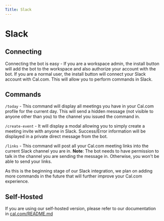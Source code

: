```yaml
---
Title: Slack
---
```


# Slack

## Connecting 
Connecting the bot is easy - If you are a workspace admin, the install button will add the bot to the workspace and also authorize your account with the bot. If you are a normal user, the install button will connect your Slack account with Cal.com. This will allow you to perform commands in Slack.

## Commands
`/today` - This command will display all meetings you have in your Cal.com profile for the current day. This will send a hidden message (not visible to anyone other than you) to the channel you issued the command in.

`/create-event` - It will display a modal allowing you to simply create a meeting invite with anyone in Slack. Success/Error information will be displayed in a private direct message from the bot.

`/links` - This command will post all your Cal.com meeting links into the current Slack channel you are in. **Note**: The bot needs to have permission to talk in the channel you are sending the message in. Otherwise, you won't be able to send your links. 

As this is the beginning stage of our Slack integration, we plan on adding more commands in the future that will further improve your Cal.com experience.

## Self-Hosted
If you are using our self-hosted version, please refer to our documentation in 
[cal.com/README.md](https://github.com/calcom/cal.com/blob/main/README.md#obtaining-slack-client-id-and-secret-and-signing-secret)
